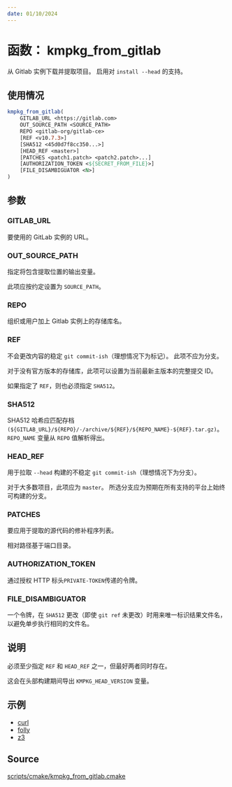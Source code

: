 ```yaml
---
date: 01/10/2024
---
```

# 函数： kmpkg_from_gitlab

从 Gitlab 实例下载并提取项目。 启用对 `install --head` 的支持。

## 使用情况

```cmake
kmpkg_from_gitlab(
    GITLAB_URL <https://gitlab.com>
    OUT_SOURCE_PATH <SOURCE_PATH>
    REPO <gitlab-org/gitlab-ce>
    [REF <v10.7.3>]
    [SHA512 <45d0d7f8cc350...>]
    [HEAD_REF <master>]
    [PATCHES <patch1.patch> <patch2.patch>...]
    [AUTHORIZATION_TOKEN <${SECRET_FROM_FILE}>]
    [FILE_DISAMBIGUATOR <N>]
)
```

## 参数

### GITLAB_URL

要使用的 GitLab 实例的 URL。

### OUT_SOURCE_PATH

指定将包含提取位置的输出变量。

此项应按约定设置为 `SOURCE_PATH`。

### REPO

组织或用户加上 Gitlab 实例上的存储库名。

### REF

不会更改内容的稳定 `git commit-ish`（理想情况下为标记）。 此项不应为分支。

对于没有官方版本的存储库，此项可以设置为当前最新主版本的完整提交 ID。

如果指定了 `REF`，则也必须指定 `SHA512`。

### SHA512

SHA512 哈希应匹配存档 `(${GITLAB_URL}/${REPO}/-/archive/${REF}/${REPO_NAME}-${REF}.tar.gz)`。 `REPO_NAME` 变量从 `REPO` 值解析得出。

### HEAD_REF

用于拉取 `--head` 构建的不稳定 `git commit-ish`（理想情况下为分支）。

对于大多数项目，此项应为 `master`。 所选分支应为预期在所有支持的平台上始终可构建的分支。

### PATCHES

要应用于提取的源代码的修补程序列表。

相对路径基于端口目录。

### AUTHORIZATION_TOKEN

通过授权 HTTP 标头`PRIVATE-TOKEN`传递的令牌。

### FILE_DISAMBIGUATOR

一个令牌，在 `SHA512` 更改（即使 `git ref` 未更改）时用来唯一标识结果文件名，以避免单步执行相同的文件名。

## 说明

必须至少指定 `REF` 和 `HEAD_REF` 之一，但最好两者同时存在。

这会在头部构建期间导出 `KMPKG_HEAD_VERSION` 变量。

## 示例

- [curl](https://gitee.com/kumo-pub/kmpkg/blob/master/ports/curl/portfile.cmake#L75)
- [folly](https://gitee.com/kumo-pub/kmpkg/blob/master/ports/folly/portfile.cmake#L15)
- [z3](https://gitee.com/kumo-pub/kmpkg/blob/master/ports/z3/portfile.cmake#L13)

## Source

[scripts/cmake/kmpkg\_from\_gitlab.cmake](https://gitee.com/kumo-pub/kmpkg/blob/master/scripts/cmake/kmpkg_from_gitlab.cmake)
